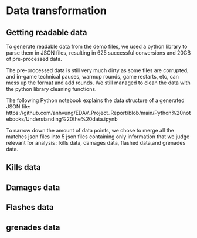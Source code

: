 # Data transformation

## Getting readable data

To generate readable data from the demo files, we used a python library to parse them in JSON files, resulting in 625 successful conversions and 20GB of pre-processed data. 

The pre-processed data is still very much dirty as some files are corrupted, and in-game technical pauses, warmup rounds, game restarts, etc,  can mess up the format and add rounds. We still managed to clean the data with the python library cleaning functions.

The following Python notebook explains the data structure of a generated JSON file: https://github.com/anhvung/EDAV_Project_Report/blob/main/Python%20notebooks/Understanding%20the%20data.ipynb

To narrow down the amount of data points, we chose to merge all the matches json files into 5 json files containing only information that we judge relevant for analysis : kills data, damages data, flashed data,and grenades data.




## Kills data




## Damages data





## Flashes data




## grenades data



